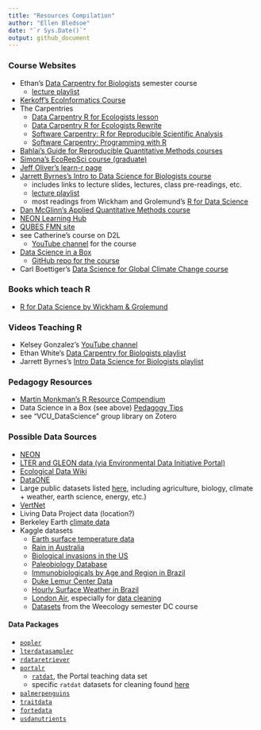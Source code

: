 ```yaml
---
title: "Resources Compilation"
author: "Ellen Bledsoe"
date: "`r Sys.Date()`"
output: github_document
---
```


### Course Websites

* Ethan's [Data Carpentry for Biologists](https://datacarpentry.org/semester-biology/) semester course
  * [lecture playlist](https://www.youtube.com/playlist?list=PLD8eCxFKntVH5EJmTBaZXWaU8cM_T9Lfl)
* [Kerkoff's EcoInformatics Course](https://globalecologybiogeography.github.io/Ecoinformatics/)
* The Carpentries
  * [Data Carpentry R for Ecologists lesson](https://datacarpentry.org/R-ecology-lesson/index.html)
  * [Data Carpentry R for Ecologists Rewrite](https://www.michaelc-m.com/Rewrite-R-ecology-lesson/)
  * [Software Carpentry: R for Reproducible Scientific Analysis](https://swcarpentry.github.io/r-novice-gapminder/guide/)
  * [Software Carpentry: Programming with R](http://swcarpentry.github.io/r-novice-inflammation/)
* [Bahlai's Guide for Reproducible Quantitative Methods courses](https://cbahlai.github.io/rqm-template/)
* [Simona's EcoRepSci course (graduate)](https://ecorepsci.github.io/reproducible-science/)
* [Jeff Oliver's learn-r page](https://jcoliver.github.io/learn-r/)
* [Jarrett Byrnes's Intro to Data Science for Biologists course](https://biol355.github.io/)
  * includes links to lecture slides, lectures, class pre-readings, etc.
  * [lecture playlist](https://www.youtube.com/playlist?list=PLZRMqMK8aRmL9UqEsi_uT-JHkloZEwHUn)
  * most readings from Wickham and Grolemund's [R for Data Science](https://r4ds.had.co.nz/)
* [Dan McGlinn's Applied Quantitative Methods course](http://dmcglinn.github.io/quant_methods/)
* [NEON Learning Hub](https://www.neonscience.org/resources/learning-hub)
* [QUBES FMN site](https://qubeshub.org/community/fmns)
* see Catherine's course on D2L
  * [YouTube channel](https://www.youtube.com/channel/UCAxw75f8aIKi-ciS5PM_qmg/videos) for the course
* [Data Science in a Box](https://datasciencebox.org/)
  * [GitHub repo for the course](https://github.com/rstudio-education/datascience-box)
* Carl Boettiger's [Data Science for Global Climate Change course](https://espm-157.carlboettiger.info/)


### Books which teach R
* [R for Data Science by Wickham & Grolemund](https://r4ds.had.co.nz/)

### Videos Teaching R
* Kelsey Gonzalez's [YouTube channel](https://www.youtube.com/playlist?list=PL6FsZxVq54ERrlMRNE5aq2qUFH042fbuM)
* Ethan White's [Data Carpentry for Biologists playlist](https://www.youtube.com/playlist?list=PLD8eCxFKntVH5EJmTBaZXWaU8cM_T9Lfl)
* Jarrett Byrnes's [Intro Data Science for Biologists playlist](https://www.youtube.com/playlist?list=PLZRMqMK8aRmL9UqEsi_uT-JHkloZEwHUn)

### Pedagogy Resources
* [Martin Monkman's R Resource Compendium](https://bookdown.org/martin_monkman/DataScienceResources_book/data-science-pedagogy.html)
* Data Science in a Box (see above) [Pedagogy Tips](https://datasciencebox.org/04-pedagogy.html)
* see "VCU_DataScience" group library on Zotero

### Possible Data Sources
* [NEON](https://www.neonscience.org/data-samples)
* [LTER and GLEON data (via Environmental Data Initiative Portal)](https://portal.edirepository.org/nis/advancedSearch.jsp)
* [Ecological Data Wiki](https://ecologicaldata.org/)
* [DataONE](https://old.dataone.org/data)
* Large public datasets listed [here](https://github.com/awesomedata/awesome-public-datasets#biology), including agriculture, biology, climate + weather, earth science, energy, etc.)
* [VertNet](http://vertnet.org/)
* Living Data Project data (location?)
* Berkeley Earth [climate data](http://berkeleyearth.org/data/)
* Kaggle datasets   
  * [Earth surface temperature data](https://www.kaggle.com/datasets/berkeleyearth/climate-change-earth-surface-temperature-data)
  * [Rain in Australia](https://www.kaggle.com/datasets/jsphyg/weather-dataset-rattle-package)
  * [Biological invasions in the US](https://www.kaggle.com/datasets/lazaro97/biological-invasions)
  * [Paleobiology Database](https://www.kaggle.com/datasets/apartmentguru/dino-crisis)
  * [Immunobiologicals by Age and Region in Brazil](https://www.kaggle.com/datasets/crisleyoliveira/application-of-immunobiologicals-in-brazil)
  * [Duke Lemur Center Data](https://www.kaggle.com/code/grrrck/lemurs-simplified)
  * [Hourly Surface Weather in Brazil](https://www.kaggle.com/datasets/PROPPG-PPG/hourly-weather-surface-brazil-southeast-region)
  * [London Air](https://www.londonair.org.uk/london/asp/datadownload.asp), especially for [data cleaning](https://makingnoiseandhearingthings.com/2018/04/19/datasets-for-data-cleaning-practice/)
  * [Datasets](https://github.com/datacarpentry/semester-biology/tree/main/data) from the Weecology semester DC course

#### Data Packages
* [`popler`](https://docs.ropensci.org/popler/)
* [`lterdatasampler`](https://lter.github.io/lterdatasampler/)
* [`rdataretriever`](https://github.com/ropensci/rdataretriever)
* [`portalr`](https://weecology.github.io/portalr/)
  * [`ratdat`](https://github.com/weecology/ratdat), the Portal teaching data set
  * specific `ratdat` datasets for cleaning found [here](https://www.michaelc-m.com/Rewrite-R-ecology-lesson/)
* [`palmerpenguins`](https://allisonhorst.github.io/palmerpenguins/)
* [`traitdata`](https://rdrr.io/github/RS-eco/traitdata/)
* [`fortedata`](https://fortexperiment.github.io/fortedata/)
* [`usdanutrients`](https://github.com/hadley/usdanutrients)


